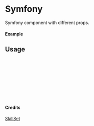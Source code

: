 
<Meta of={Symfony} title="SkillSet/Symfony" />

# Symfony

Symfony component with different props.

#### Example

<Canvas of={Symfony.Primary} />

## Usage

```ts
import { Symfony } from "yadl-ui";

const Example = () => {
  return (
      <Symfony />
  );
};

export default Example;
```

#### Credits
[SkillSet](https://skillicons.dev)
